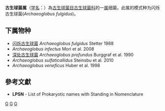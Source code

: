 {{Automatic taxobox
| taxon = Archaeoglobus
| authority = Stetter, 1988
| type species = 闪烁古生球菌<br>''Archaeoglobus fulgidus''
| type species authority = Stetter, 1988
}}
'''古生球菌属'''（[[学名|学名]]：{{lang|la|''Archaeoglobus''}}）為[[古生球菌目|古生球菌目]][[古生球菌科|古生球菌科]]的一[[属|属]]细菌。此属的模式种为闪烁古生球菌(''Archaeoglobus fulgidus'')。

==下属物种==
* [[闪烁古生球菌|闪烁古生球菌]] ''Archaeoglobus fulgidus'' Stetter 1988
* ''Archaeoglobus infectus'' Mori et al. 2008
* [[深处古生球菌|深处古生球菌]] ''Archaeoglobus profundus'' Burggraf et al. 1990
* ''Archaeoglobus sulfaticallidus'' Steinsbu et al. 2010
* ''Archaeoglobus veneficus'' Huber et al. 1998

==參考文獻==
{{reflist}}
* '''LPSN''' - List of Prokaryotic names with Standing in Nomenclature

{{taxonbar}}

[[Category:革兰氏阴性菌|G]]
[[Category:_古生球菌科|G]]
[[Category:1988年描述的分类群|G]]